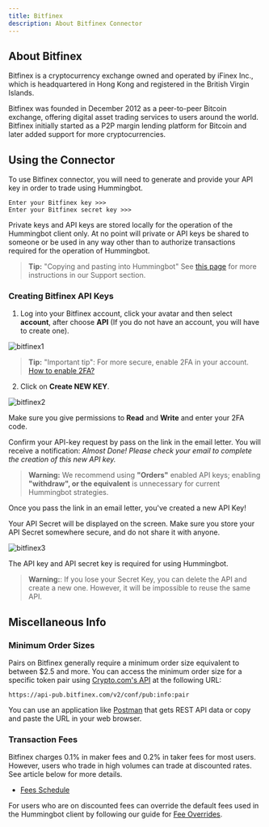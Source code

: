 ```yaml
---
title: Bitfinex
description: About Bitfinex Connector
---
```


## About Bitfinex

Bitfinex is a cryptocurrency exchange owned and operated by iFinex Inc., which is headquartered in Hong Kong and registered in the British Virgin Islands.

Bitfinex was founded in December 2012 as a peer-to-peer Bitcoin exchange, offering digital asset trading services to users around the world. Bitfinex initially started as a P2P margin lending platform for Bitcoin and later added support for more cryptocurrencies.

## Using the Connector

To use Bitfinex connector, you will need to generate and provide your API key in order to trade using Hummingbot.

```
Enter your Bitfinex key >>>
Enter your Bitfinex secret key >>>
```

Private keys and API keys are stored locally for the operation of the Hummingbot client only.
At no point will private or API keys be shared to someone or be used in any way other
than to authorize transactions required for the operation of Hummingbot.

> **Tip:** "Copying and pasting into Hummingbot" See [this page](/intro/support/#paste-items-from-clipboard-in-putty) for more instructions in our Support section.

### Creating Bitfinex API Keys

1. Log into your Bitfinex account, click your avatar and then select **account**, after choose **API** (If you do not have an account, you will have to create one).

![bitfinex1](/img/bitfinex1.png)

> **Tip:** "Important tip": For more secure, enable 2FA in your account. [How to enable 2FA?](https://support.bitfinex.com/hc/en-us/articles/115003340249-Google-Authenticator-2FA-Setup)

2. Click on **Create NEW KEY**.

![bitfinex2](/img/bitfinex2.png)

Make sure you give permissions to **Read** and **Write** and enter your 2FA code.

Confirm your API-key request by pass on the link in the email letter. You will receive a notification: _Almost Done! Please check your email to complete the creation of this new API key._

> **Warning:** We recommend using **"Orders"** enabled API keys; enabling **"withdraw", or the equivalent** is unnecessary for current Hummingbot strategies.

Once you pass the link in an email letter, you've created a new API Key!

Your API Secret will be displayed on the screen. Make sure you store your API Secret somewhere secure, and do not share it with anyone.

![bitfinex3](/img/bitfinex3.png)

The API key and API secret key is required for using Hummingbot.

> **Warning:**: If you lose your Secret Key, you can delete the API and create a new one. However, it will be impossible to reuse the same API.

## Miscellaneous Info

### Minimum Order Sizes

Pairs on Bitfinex generally require a minimum order size equivalent to between \$2.5 and more. You can access the minimum order size for a specific token pair using [Crypto.com's API](https://exchange-docs.crypto.com/#public-get-instruments) at the following URL:

```
https://api-pub.bitfinex.com/v2/conf/pub:info:pair
```

You can use an application like [Postman](https://www.postman.com/) that gets REST API data or copy and paste the URL in your web browser.

### Transaction Fees

Bitfinex charges 0.1% in maker fees and 0.2% in taker fees for most users. However, users who trade in high volumes can trade at discounted rates. See article below for more details.

- [Fees Schedule](https://www.bitfinex.com/fees)

For users who are on discounted fees can override the default fees used in the Hummingbot client by following our guide for [Fee Overrides](/operation/adv-command-ref/#fee-override).
